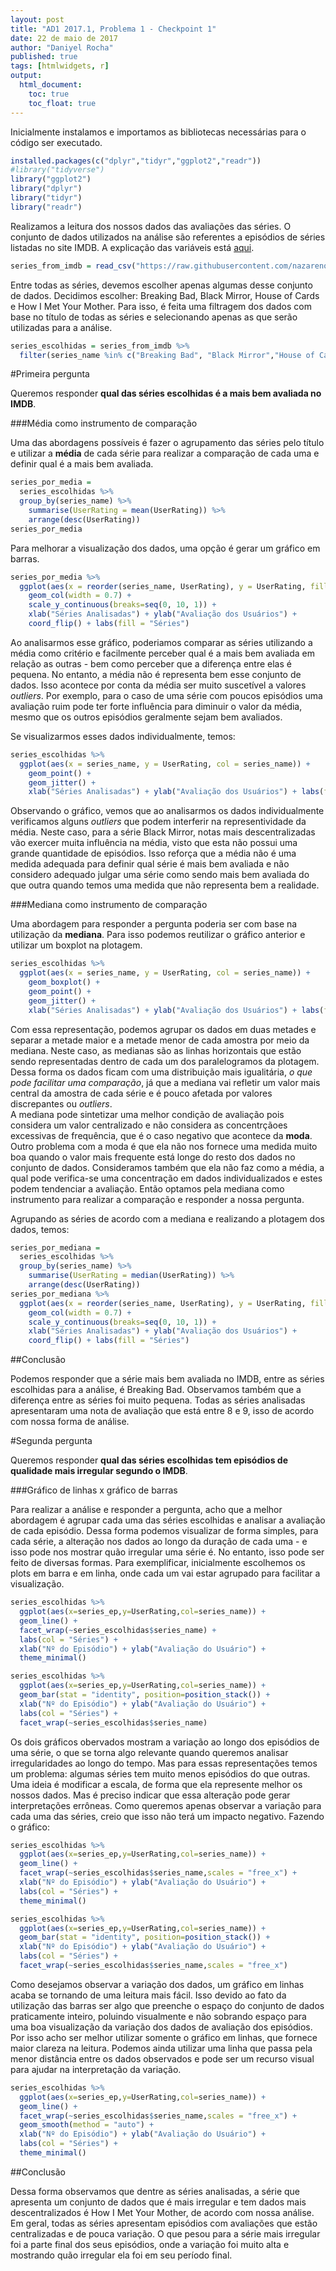```yaml
---
layout: post
title: "AD1 2017.1, Problema 1 - Checkpoint 1"
date: 22 de maio de 2017
author: "Daniyel Rocha"
published: true
tags: [htmlwidgets, r]
output: 
  html_document:
    toc: true
    toc_float: true
---
```


Inicialmente instalamos e importamos as bibliotecas necessárias para o código ser executado.

```r
installed.packages(c("dplyr","tidyr","ggplot2","readr"))
#library("tidyverse")
library("ggplot2")
library("dplyr")
library("tidyr")
library("readr")
```

Realizamos a leitura dos nossos dados das avaliações das séries. O conjunto de dados utilizados na análise são referentes a episódios de séries listadas no site IMDB. A explicação das variáveis está [aqui](https://github.com/nazareno/imdb-series).

```r
series_from_imdb = read_csv("https://raw.githubusercontent.com/nazareno/imdb-series/master/data/series_from_imdb.csv")
```

Entre todas as séries, devemos escolher apenas algumas desse conjunto de dados. Decidimos escolher: Breaking Bad, Black Mirror, House of Cards e How I Met Your Mother. Para isso, é feita uma filtragem dos dados com base no título de todas as séries e selecionando apenas as que serão utilizadas para a análise.

```r
series_escolhidas = series_from_imdb %>% 
  filter(series_name %in% c("Breaking Bad", "Black Mirror","House of Cards", "How I Met Your Mother"))
```

#Primeira pergunta

Queremos responder **qual das séries escolhidas é a mais bem avaliada no IMDB**.

###Média como instrumento de comparação

Uma das abordagens possíveis é fazer o agrupamento das séries pelo título e utilizar a **média** de cada série para realizar a comparação de cada uma e definir qual é a mais bem avaliada.

```r
series_por_media =
  series_escolhidas %>%
  group_by(series_name) %>%
    summarise(UserRating = mean(UserRating)) %>%
    arrange(desc(UserRating))
series_por_media
```

Para melhorar a visualização dos dados, uma opção é gerar um gráfico em barras.

```r
series_por_media %>%
  ggplot(aes(x = reorder(series_name, UserRating), y = UserRating, fill = series_name)) +
    geom_col(width = 0.7) + 
    scale_y_continuous(breaks=seq(0, 10, 1)) +
    xlab("Séries Analisadas") + ylab("Avaliação dos Usuários") +
    coord_flip() + labs(fill = "Séries")
```

Ao analisarmos esse gráfico, poderiamos comparar as séries utilizando a média como critério e facilmente perceber qual é a mais bem avaliada em relação as outras - bem como perceber que a diferença entre elas é pequena. No entanto, a média não é representa bem esse conjunto de dados. Isso acontece por conta da média ser muito suscetível a valores *outliers*. Por exemplo, para o caso de uma série com poucos episódios uma avaliação ruim pode ter forte influência para diminuir o valor da média, mesmo que os outros episódios geralmente sejam bem avaliados.

Se visualizarmos esses dados individualmente, temos:

```r
series_escolhidas %>%
  ggplot(aes(x = series_name, y = UserRating, col = series_name)) +
    geom_point() +
    geom_jitter() + 
    xlab("Séries Analisadas") + ylab("Avaliação dos Usuários") + labs(fill = "Séries")
```

Observando o gráfico, vemos que ao analisarmos os dados individualmente verificamos alguns *outliers* que podem interferir na representividade da média. Neste caso, para a série Black Mirror, notas mais descentralizadas vão exercer muita influência na média, visto que esta não possui uma grande quantidade de episódios. Isso reforça que a média não é uma medida adequada para definir qual série é mais bem avaliada e não considero adequado julgar uma série como sendo mais bem avaliada do que outra quando temos uma medida que não representa bem a realidade.

###Mediana como instrumento de comparação

Uma abordagem para responder a pergunta poderia ser com base na utilização da **mediana**. Para isso podemos reutilizar o gráfico anterior e utilizar um boxplot na plotagem.

```r
series_escolhidas %>%
  ggplot(aes(x = series_name, y = UserRating, col = series_name)) +
    geom_boxplot() +
    geom_point() +
    geom_jitter() + 
    xlab("Séries Analisadas") + ylab("Avaliação dos Usuários") + labs(fill = "Séries")
```

Com essa representação, podemos agrupar os dados em duas metades e separar a metade maior e a metade menor de cada amostra por meio da mediana. Neste caso, as medianas são as linhas horizontais que estão sendo representadas dentro de cada um dos paralelogramos da plotagem. Dessa forma os dados ficam com uma distribuição mais igualitária, *o que pode facilitar uma comparação*, já que a mediana vai refletir um valor mais central da amostra de cada série e é pouco afetada por valores discrepantes ou *outliers*.  
A mediana pode sintetizar uma melhor condição de avaliação pois considera um valor centralizado e não considera as concentrçãoes excessivas de frequência, que é o caso negativo que acontece da **moda**. Outro problema com a moda é que ela não nos fornece uma medida muito boa quando o valor mais frequente está longe do resto dos dados no conjunto de dados. Consideramos também que ela não faz como a média, a qual pode verifica-se uma concentração em dados individualizados e estes podem tendenciar a avaliação. Então optamos pela mediana como instrumento para realizar a comparação e responder a nossa pergunta.

Agrupando as séries de acordo com a mediana e realizando a plotagem dos dados, temos:

```r
series_por_mediana =
  series_escolhidas %>%
  group_by(series_name) %>%
    summarise(UserRating = median(UserRating)) %>%
    arrange(desc(UserRating))
series_por_mediana %>%
  ggplot(aes(x = reorder(series_name, UserRating), y = UserRating, fill = series_name)) +
    geom_col(width = 0.7) +
    scale_y_continuous(breaks=seq(0, 10, 1)) +
    xlab("Séries Analisadas") + ylab("Avaliação dos Usuários") +
    coord_flip() + labs(fill = "Séries")
```

##Conclusão

Podemos responder que a série mais bem avaliada no IMDB, entre as séries escolhidas para a análise, é Breaking Bad. Observamos também que a diferença entre as séries foi muito pequena. Todas as séries analisadas apresentaram uma nota de avaliação que está entre 8 e 9, isso de acordo com nossa forma de análise.

#Segunda pergunta

Queremos responder **qual das séries escolhidas tem episódios de qualidade mais irregular segundo o IMDB**.

###Gráfico de linhas x gráfico de barras

Para realizar a análise e responder a pergunta, acho que a melhor abordagem é agrupar cada uma das séries escolhidas e analisar a avaliação de cada episódio. Dessa forma podemos visualizar de forma simples, para cada série, a alteração nos dados ao longo da duração de cada uma - e isso pode nos mostrar quão irregular uma série é. No entanto, isso pode ser feito de diversas formas. Para exemplificar, inicialmente escolhemos os plots em barra e em linha, onde cada um vai estar agrupado para facilitar a visualização.

```r
series_escolhidas %>%
  ggplot(aes(x=series_ep,y=UserRating,col=series_name)) +
  geom_line() +
  facet_wrap(~series_escolhidas$series_name) +
  labs(col = "Séries") +
  xlab("Nº do Episódio") + ylab("Avaliação do Usuário") +
  theme_minimal()

series_escolhidas %>%
  ggplot(aes(x=series_ep,y=UserRating,col=series_name)) +
  geom_bar(stat = "identity", position=position_stack()) +
  xlab("Nº do Episódio") + ylab("Avaliação do Usuário") +
  labs(col = "Séries") +
  facet_wrap(~series_escolhidas$series_name) 
```

Os dois gráficos obervados mostram a variação ao longo dos episódios de uma série, o que se torna algo relevante quando queremos analisar irregularidades ao longo do tempo. Mas para essas representações temos um problema: algumas séries tem muito menos episódios do que outras. Uma ideia é modificar a escala, de forma que ela represente melhor os nossos dados. Mas é preciso indicar que essa alteração pode gerar interpretações errôneas. Como queremos apenas observar a variação para cada uma das séries, creio que isso não terá um impacto negativo. Fazendo o gráfico:

```r
series_escolhidas %>%
  ggplot(aes(x=series_ep,y=UserRating,col=series_name)) +
  geom_line() +
  facet_wrap(~series_escolhidas$series_name,scales = "free_x") +
  xlab("Nº do Episódio") + ylab("Avaliação do Usuário") +
  labs(col = "Séries") +
  theme_minimal()

series_escolhidas %>%
  ggplot(aes(x=series_ep,y=UserRating,col=series_name)) +
  geom_bar(stat = "identity", position=position_stack()) +
  xlab("Nº do Episódio") + ylab("Avaliação do Usuário") +
  labs(col = "Séries") +
  facet_wrap(~series_escolhidas$series_name,scales = "free_x") 
```

Como desejamos observar a variação dos dados, um gráfico em linhas acaba se tornando de uma leitura mais fácil. Isso devido ao fato da utilização das barras ser algo que preenche o espaço do conjunto de dados praticamente inteiro, poluindo visualmente e não sobrando espaço para uma boa visualização da variação dos dados de avaliação dos episódios.  Por isso acho ser melhor utilizar somente o gráfico em linhas, que fornece maior clareza na leitura. Podemos ainda utilizar uma linha que passa pela menor distância entre os dados observados e pode ser um recurso visual para ajudar na interpretação da variação.

```r
series_escolhidas %>%
  ggplot(aes(x=series_ep,y=UserRating,col=series_name)) +
  geom_line() +
  facet_wrap(~series_escolhidas$series_name,scales = "free_x") +
  geom_smooth(method = "auto") +
  xlab("Nº do Episódio") + ylab("Avaliação do Usuário") +
  labs(col = "Séries") +
  theme_minimal()
```

##Conclusão

Dessa forma observamos que dentre as séries analisadas, a série que apresenta um conjunto de dados que é mais irregular e tem dados mais descentralizados é How I Met Your Mother, de acordo com nossa análise. Em geral, todas as séries apresentam episódios com avaliações que estão centralizadas e de pouca variação. O que pesou para a série mais irregular foi a parte final dos seus episódios, onde a variação foi muito alta e mostrando quão irregular ela foi em seu período final.
